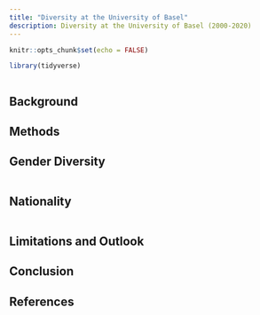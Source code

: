 ```yaml
---
title: "Diversity at the University of Basel"
description: Diversity at the University of Basel (2000-2020)
---
```


```r
knitr::opts_chunk$set(echo = FALSE)

library(tidyverse)



```

## Background

## Methods 

## Gender Diversity

```r


```


## Nationality

```r

```

## Limitations and Outlook


## Conclusion


## References 



